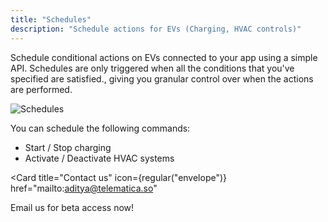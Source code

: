 ```yaml
---
title: "Schedules"
description: "Schedule actions for EVs (Charging, HVAC controls)"
---
```


Schedule conditional actions on EVs connected to your app using a simple API.
Schedules are only triggered when all the conditions that you've specified are satisfied., giving you granular control over when the actions are performed.

![Schedules](/images/reference/schedules.svg "Schedules")

You can schedule the following commands:

- Start / Stop charging
- Activate / Deactivate HVAC systems

<Card
  title="Contact us"
  icon={regular("envelope")}
  href="mailto:aditya@telematica.so"
>
  Email us for beta access now!
</Card>
